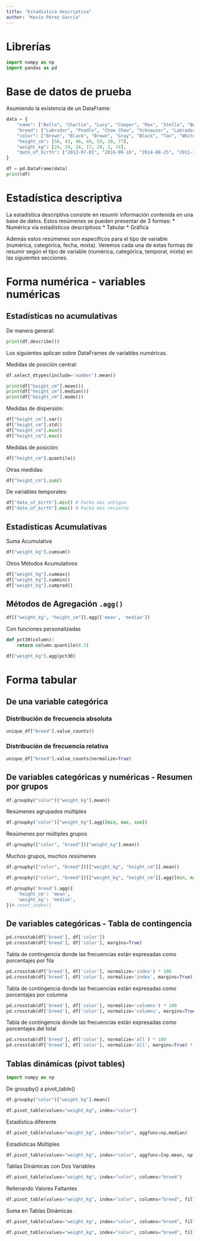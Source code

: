```yaml
---
title: "Estadística descriptiva"
author: "Kevin Pérez García"
---
```


# Librerías
```python
import numpy as np
import pandas as pd
```

# Base de datos de prueba

Asumiendo la existencia de un DataFrame:

```python
data = {
    "name": ["Bella", "Charlie", "Lucy", "Cooper", "Max", "Stella", "Bernie"],
    "breed": ["Labrador", "Poodle", "Chow Chow", "Schnauzer", "Labrador", "Chihuahua", "St. Bernard"],
    "color": ["Brown", "Black", "Brown", "Gray", "Black", "Tan", "White"],
    "height_cm": [56, 43, 46, 49, 59, 18, 77],
    "weight_kg": [24, 24, 24, 17, 29, 2, 74],
    "date_of_birth": ["2013-07-01", "2016-09-16", "2014-08-25", "2011-12-11", "2017-01-20", "2015-04-20", "2018-02-27"]
}

df = pd.DataFrame(data)
print(df)
```

# Estadística descriptiva

La estadística descriptiva consiste en resumir información contenida en una base de datos. Estos resúmenes se pueden presentar de 3 formas:
* Numérica vía estadísticos descriptivos
* Tabular
* Gráfica

Además estos resúmenes son específicos para el tipo de variable (numérica, categórica, fecha, mixta). Veremos cada una de estas formas de resumir según el tipo de variable (numérica, categórica, temporal, mixta) en las siguientes secciones.

# Forma numérica - variables numéricas

## Estadísticas no acumulativas

De manera general:
```python
print(df.describe())
```

Los siguientes aplican sobre DataFrames de variables numéricas.

Medidas de posición central:

```python
df.select_dtypes(include='number').mean()
```

```python
print(df["height_cm"].mean())
print(df["height_cm"].median())
print(df["height_cm"].mode())
```

Medidas de dispersión:
```python
df["height_cm"].var()
df["height_cm"].std()
df["height_cm"].min()
df["height_cm"].max()
```

Medidas de posición:
```python
df["height_cm"].quantile()
```

Otras medidas:
```python
df["height_cm"].sum()
```

De variables temporales:
```python
df["date_of_birth"].min() # Fecha más antigua
df["date_of_birth"].max() # Fecha más reciente
```

## Estadísticas Acumulativas

Suma Acumulativa
```python
df["weight_kg"].cumsum()
```
Otros Métodos Acumulativos
```python
df["weight_kg"].cummax()
df["weight_kg"].cummin()
df["weight_kg"].cumprod()
```

## Métodos de Agregación `.agg()`

```python
df[["weight_kg", "height_cm"]].agg(['mean', 'median'])
```

Con funciones personalizadas
```python
def pct30(column):
    return column.quantile(0.3)

df["weight_kg"].agg(pct30)
```

# Forma tabular

## De una variable categórica

### Distribución de frecuencia absoluta
```python
unique_df["breed"].value_counts()
```
### Distribución de frecuencia relativa
```python
unique_df["breed"].value_counts(normalize=True)
```

## De variables categóricas y numéricas - Resumen por grupos

```python
df.groupby("color")["weight_kg"].mean()
```

Resúmenes agrupados múltiples
```python
df.groupby("color")["weight_kg"].agg([min, max, sum])
```

Resúmenes por múltiples grupos
```python
df.groupby(["color", "breed"])["weight_kg"].mean()
```

Muchos grupos, muchos resúmenes
```python
df.groupby(["color", "breed"])[["weight_kg", "height_cm"]].mean()
```

```python
df.groupby(["color", "breed"])[["weight_kg", "height_cm"]].agg([min, max, sum])
```

```python
df.groupby('breed').agg({
    'height_cm': 'mean',
    'weight_kg': 'median',
})#.reset_index()
```

## De variables categóricas - Tabla de contingencia

```python
pd.crosstab(df['breed'], df['color'])
pd.crosstab(df['breed'], df['color'], margins=True)
```

Tabla de contingencia donde las frecuencias están expresadas como porcentajes por fila
```python
pd.crosstab(df['breed'], df['color'], normalize='index') * 100
pd.crosstab(df['breed'], df['color'], normalize='index', margins=True) * 100
```

Tabla de contingencia donde las frecuencias están expresadas como porcentajes por columna
```python
pd.crosstab(df['breed'], df['color'], normalize='columns') * 100
pd.crosstab(df['breed'], df['color'], normalize='columns', margins=True) * 100
```

Tabla de contingencia donde las frecuencias están expresadas como porcentajes del total
```python
pd.crosstab(df['breed'], df['color'], normalize='all') * 100
pd.crosstab(df['breed'], df['color'], normalize='all', margins=True) * 100
```

## Tablas dinámicas (pivot tables)

```python
import numpy as np
```

De groupby() a pivot_table()
```python
df.groupby("color")["weight_kg"].mean()
```

```python
df.pivot_table(values="weight_kg", index="color")
```
Estadística diferente
```python
df.pivot_table(values="weight_kg", index="color", aggfunc=np.median)
```
Estadísticas Múltiples
```python
df.pivot_table(values="weight_kg", index="color", aggfunc=[np.mean, np.median])
```
Tablas Dinámicas con Dos Variables
```python
df.pivot_table(values="weight_kg", index="color", columns="breed")
```
Rellenando Valores Faltantes
```python
df.pivot_table(values="weight_kg", index="color", columns="breed", fill_value=0)
```
Suma en Tablas Dinámicas
```python
df.pivot_table(values="weight_kg", index="color", columns="breed", fill_value=0, margins=True)
```

```python
df.pivot_table(values="weight_kg", index="color", columns="breed", fill_value=0, margins=True, aggfunc=[np.mean, np.median])
```